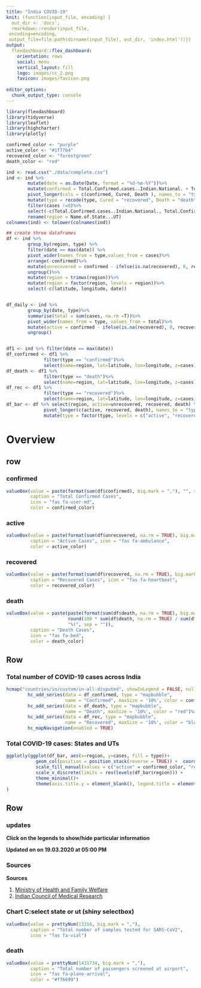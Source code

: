 ```yaml
---
title: "India COVID-19"
knit: (function(input_file, encoding) {
  out_dir <- 'docs';
  rmarkdown::render(input_file,
 encoding=encoding,
 output_file=file.path(dirname(input_file), out_dir, 'index.html'))})
output: 
  flexdashboard::flex_dashboard:
    orientation: rows
    social: menu
    vertical_layout: fill
    logo: images/cc_2.png
    favicon: images/favicon.png
    
editor_options: 
  chunk_output_type: console
---
```

<style>                     
.navbar {
  background-color:#033240;
  border-color:black;
}
</style>

<script>
$('.navbar-logo').wrap('<a href="https://cognitivecare.com/">');
</script>

```r
library(flexdashboard)
library(tidyverse)
library(leaflet)
library(highcharter)
library(plotly)

confirmed_color <- "purple"
active_color <- "#1f77b4"
recovered_color <- "forestgreen"
death_color <- "red"

ind <- read.csv("./data/complete.csv")
ind <- ind %>%
        mutate(date = as.Date(Date, format = "%d-%m-%Y"))%>%
        mutate(confirmed = Total.Confirmed.cases..Indian.National. + Total.Confirmed.cases...Foreign.National..) %>% 
        pivot_longer(cols = c(confirmed, Cured, Death ), names_to = "type", values_to = "cases")%>% 
        mutate(type = recode(type, Cured = "recovered", Death = "death"))%>%
        filter(cases !=0)%>% 
        select(-c(Total.Confirmed.cases..Indian.National., Total.Confirmed.cases...Foreign.National.., Date)) %>%
        rename(region = Name.of.State...UT)
colnames(ind) <- tolower(colnames(ind))

## create three dataframes
df <- ind %>%
        group_by(region, type) %>%
        filter(date == max(date)) %>%
        pivot_wider(names_from = type,values_from = cases)%>%
        arrange(-confirmed)%>%
        mutate(unrecovered = confirmed - ifelse(is.na(recovered), 0, recovered) - ifelse(is.na(death), 0, death)) %>%
        ungroup()%>%
        mutate(region = trimws(region))%>%
        mutate(region = factor(region, levels = region))%>%
        select(-c(latitude, longitude, date))


df_daily <- ind %>%
        group_by(date, type)%>%
        summarise(total = sum(cases, na.rm =T))%>%
        pivot_wider(names_from = type, values_from = total)%>%
        mutate(active = confirmed - ifelse(is.na(recovered), 0, recovered) - ifelse(is.na(death), 0, death))%>%
        ungroup()


df1 <- ind %>% filter(date == max(date))
df_confirmed <- df1 %>% 
              filter(type == "confirmed")%>%
              select(name=region, lat=latitude, lon=longitude, z=cases)
df_death <- df1 %>% 
              filter(type == "death")%>%
              select(name=region, lat=latitude, lon=longitude, z=cases)
df_rec <- df1 %>% 
              filter(type == "recovered")%>%
              select(name=region, lat=latitude, lon=longitude, z=cases)
df_bar <- df %>% select(region, active=unrecovered, recovered, death) %>% 
              pivot_longer(c(active, recovered, death), names_to = "type", values_to = "cases")%>%
              mutate(type = factor(type, levels = c("active", "recovered", "death")))

```

Overview
=======================================================================
row
-----------------------------------------------------------------------

### confirmed {.value-box}

```r

valueBox(value = paste(format(sum(df$confirmed), big.mark = ","), "", sep = " "), 
         caption = "Total Confirmed Cases", 
         icon = "fas fa-user-md", 
         color = confirmed_color)
```


### active {.value-box}

```r
valueBox(value = paste(format(sum(df$unrecovered, na.rm = TRUE), big.mark = ","), "", sep = ""), 
         caption = "Active Cases", icon = "fas fa-ambulance", 
         color = active_color)
```

### recovered {.value-box}

```r
valueBox(value = paste(format(sum(df$recovered, na.rm = TRUE), big.mark = ","), "", sep = ""), 
         caption = "Recovered Cases", icon = "fas fa-heartbeat", 
         color = recovered_color)
```

### death {.value-box}

```r

valueBox(value = paste(paste(format(sum(df$death, na.rm = TRUE), big.mark = ","), " (",
                       round(100 * sum(df$death, na.rm = TRUE) / sum(df$confirmed), 1), 
                       "%)", sep = "")),
         caption = "Death Cases", 
         icon = "fas fa-bed", 
         color = death_color)
```

Row {data-height=850}
-----------------------------------------------------------------------

### **Total number of COVID-19 cases across India**

```r
hcmap("countries/in/custom/in-all-disputed", showInLegend = FALSE, nullColor = "#d6d6d6") %>% 
        hc_add_series(data = df_confirmed, type = "mapbubble",
                      name = "Confirmed", maxSize = '10%', color = confirmed_color)%>%
        hc_add_series(data = df_death, type = "mapbubble",
                      name = "Death", maxSize = '10%', color = "red")%>%
        hc_add_series(data = df_rec, type = "mapbubble",
                      name = "Recovered", maxSize = '10%', color = "blue")%>%
        hc_mapNavigation(enabled = TRUE) 

```

### **Total COVID-19 cases: States and UTs**

```r
ggplotly(ggplot(df_bar, aes(x=region, y=cases, fill = type))+ 
           geom_col(position = position_stack(reverse = TRUE)) +  coord_flip() +
           scale_fill_manual(values = c("active" = confirmed_color, "recovered" = "forestgreen", "death"="red")) +
           scale_x_discrete(limits = rev(levels(df_bar$region))) +
           theme_minimal()+
           theme(axis.title.y = element_blank(), legend.title = element_blank()) 
)
```

Row {data-height=150}
-----------------------------------------------------------------------

### updates {.no-title}

**Click on the legends to show/hide particular information**

**Updated on on 19.03.2020 at 05:00 PM**

### Sources {.no-title}
**Sources**

1. [Ministry of Health and Family Welfare](https://www.mohfw.gov.in/) 
2. [Indian Council of Medical Research](https://www.icmr.nic.in/) 


### Chart C:select state or ut (shiny selectbox){.value-box}

```r

valueBox(value = prettyNum(13316, big.mark = ","),
         caption = "Total number of samples tested for SARS-CoV2", 
         icon = "fas fa-vial")
```

### death {.value-box}

```r

valueBox(value = prettyNum(1431734, big.mark = ","), 
         caption = "Total number of passengers screened at airport", 
         icon = "fas fa-plane-arrival", 
         color = "#ff6699")
```

